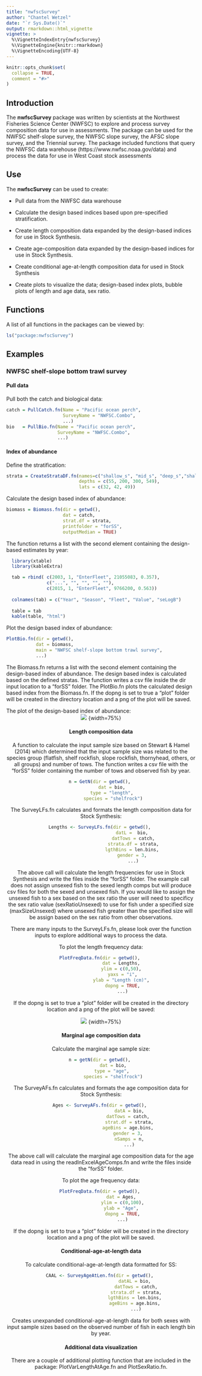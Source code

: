 ```yaml
---
title: "nwfscSurvey"
author: "Chantel Wetzel"
date: "`r Sys.Date()`"
output: rmarkdown::html_vignette
vignette: >
  %\VignetteIndexEntry{nwfscSurvey}
  %\VignetteEngine{knitr::rmarkdown}
  %\VignetteEncoding{UTF-8}
---
```


```r
knitr::opts_chunk$set(
  collapse = TRUE,
  comment = "#>"
)
```

## Introduction

The **nwfscSurvey** package was written by scientists at the Northwest Fisheries Science Center (NWFSC) to explore and process survey composition data for use in assessments.  The package can be used for the NWFSC shelf-slope survey, the NWFSC slope survey, the AFSC slope survey, and the Triennial survey.  The package included functions that query the NWFSC data warehouse (https://www.nwfsc.noaa.gov/data) and process the data for use in West Coast stock assessments

## Use

The **nwfscSurvey** can be used to create:

* Pull data from the NWFSC data warehouse

* Calculate the design based indices based upon pre-specified stratification.

* Create length composition data expanded by the design-based indices for use in Stock Synthesis.

* Create age-composition data expanded by the design-based indices for use in Stock Synthesis.

* Create conditional age-at-length composition data for used in Stock Synthesis

* Create plots to visualize the data; design-based index plots, bubble plots of length and age data, sex ratio. 

## Functions

A list of all functions in the packages can be viewed by:

```r
ls("package:nwfscSurvey")
```

## Examples

### NWFSC shelf-slope bottom trawl survey

#### Pull data

Pull both the catch and biological data:

```r
catch = PullCatch.fn(Name = "Pacific ocean perch", 
                     SurveyName = "NWFSC.Combo",
                     ...)
bio   = PullBio.fn(Name = "Pacific ocean perch", 
                   SurveyName = "NWFSC.Combo",
                   ...)

```

#### Index of abundance
Define the stratification:

```r
strata = CreateStrataDF.fn(names=c("shallow_s", "mid_s", "deep_s","shallow_n", "mid_n", "deep_n"), 
                           depths = c(55, 200, 300, 549),
                           lats = c(32, 42, 49)) 

```

Calculate the design based index of abundance:

```r
biomass = Biomass.fn(dir = getwd(), 
                     dat = catch,  
                     strat.df = strata, 
                     printfolder = "forSS", 
                     outputMedian = TRUE)
```

The function returns a list with the second element containing the design-based estimates by year:
```r
  library(xtable)
  library(kableExtra)

  tab = rbind( c(2003, 1, "EnterFleet", 21055083, 0.357),
               c("...", "", "", "", ""),
               c(2015, 1, "EnterFleet", 9766200, 0.563))
  
  colnames(tab) = c("Year", "Season", "Fleet", "Value", "seLogB")
  
  table = tab 
  kable(table, "html")
```

Plot the design based index of abundance:
```r
PlotBio.fn(dir = getwd(), 
           dat = biomass,  
           main = "NWFSC shelf-slope bottom trawl survey",
           ...)
```
The Biomass.fn returns a list with the second element containing the design-based index of abundance. The design based index is calculated based on the defined stratas. The function writes a csv file inside the dir input location to a "forSS" folder. The PlotBio.fn plots the calculated design based index from the Biomass.fn. If the dopng is set to true a "plot" folder will be created in the directory location and a png of the plot will be saved.

The plot of the design-based index of abundance: 
<center>![](https://github.com/nwfsc-assess/nwfscSurvey/vignettes/images/NWFSCBT_designed_based_index.png) {width=75%}<center>
<!--<center>![](C:/Users/Chantel.Wetzel/Documents/GitHub/nwfscSurvey/vignettes/images/NWFSCBT_designed_based_index.png){width=65%}<center> -->

#### Length composition data
A function to calculate the input sample size based on Stewart & Hamel (2014) which determined that the input sample size was related to the species group (flatfish, shelf rockfish, slope rockfish, thornyhead, others, or all groups) and number of tows. The function writes a csv file with the "forSS" folder containing the number of tows and observed fish by year. 

```r
n = GetN(dir = getwd(), 
         dat = bio, 
         type = "length", 
         species = "shelfrock")

```

The SurveyLFs.fn calculates and formats the length composition data for Stock Synthesis:
```r
Lengths <- SurveyLFs.fn(dir = getwd(), 
                        datL =  bio, 
                        datTows = catch,
                        strata.df = strata,
                        lgthBins = len.bins, 
                        gender = 3, 
                        ...)
```
The above call will calculate the length frequencies for use in Stock Synthesis and write the files inside the "forSS" folder. The example call does not assign unsexed fish to the sexed length comps but will produce csv files for both the sexed and unsexed fish. If you would like to assign the unsexed fish to a sex based on the sex ratio the user will need to specificy the sex ratio value (sexRatioUnsexed) to use for fish under a specified size (maxSizeUnsexed) where unsexed fish greater than the specified size will be assign based on the sex ratio from other observations. 

There are many inputs to the SurveyLFs.fn, please look over the function inputs to explore additional ways to process the data.

To plot the length frequency data:
```r
PlotFreqData.fn(dir = getwd(), 
                dat = Lengths, 
                ylim = c(0,50), 
                yaxs = "i",
                ylab = "Length (cm)", 
                dopng = TRUE,
                ...)

```
If the dopng is set to true a "plot" folder will be created in the directory location and a png of the plot will be saved: 

<center>![](https://github.com/nwfsc-assess/nwfscSurvey/vignettes/images/Survey_Length_Frequency.png) {width=75%}<center>
<!-- <center>![](C:/Users/Chantel.Wetzel/Documents/GitHub/nwfscSurvey/vignettes/images/Survey_Length_Frequency.png){width=65%}<center> -->

#### Marginal age composition data
Calculate the marginal age sample size:
```r
n = getN(dir = getwd(), 
         dat = bio,
         type = "age", 
         species = "shelfrock")
```

The SurveyAFs.fn calculates and formats the age composition data for Stock Synthesis:
```r
Ages <- SurveyAFs.fn(dir = getwd(), 
                     datA = bio,
                     datTows = catch, 
                     strat.df = strata,
                     ageBins = age.bins, 
                     gender = 3, 
                     nSamps = n,
                     ...)
```
The above call will calculate the marginal age composition data for the age data read in using the readInExcelAgeComps.fn and write the files inside the "forSS" folder. 

To plot the age frequency data:
```r
PlotFreqData.fn(dir = getwd(), 
                dat = Ages, 
                ylim = c(0,100),
                ylab = "Age", 
                dopng = TRUE,
                ...)
```
If the dopng is set to true a "plot" folder will be created in the directory location and a png of the plot will be saved.

#### Conditional-age-at-length data
To calculate conditional-age-at-length data formatted for SS:
```r
CAAL <- SurveyAgeAtLen.fn(dir = getwd(), 
                          datAL = bio, 
                          datTows = catch,
                          strata.df = strata,
                          lgthBins = len.bins, 
                          ageBins = age.bins, 
                          ...)
```
Creates unexpanded conditional-age-at-length data for both sexes with input sample sizes based on the observed number of fish in each length bin by year.

#### Additional data visualization
There are a couple of additional plotting function that are included in the package: PlotVarLengthAtAge.fn and PlotSexRatio.fn.  